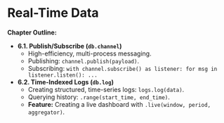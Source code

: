 # Real-Time Data

**Chapter Outline:**

* **6.1. Publish/Subscribe (`db.channel`)**
    * High-efficiency, multi-process messaging.
    * Publishing: `channel.publish(payload)`.
    * Subscribing: `with channel.subscribe() as listener: for msg in listener.listen(): ...`
* **6.2. Time-Indexed Logs (`db.log`)**
    * Creating structured, time-series logs: `logs.log(data)`.
    * Querying history: `.range(start_time, end_time)`.
    * **Feature:** Creating a live dashboard with `.live(window, period, aggregator)`.
